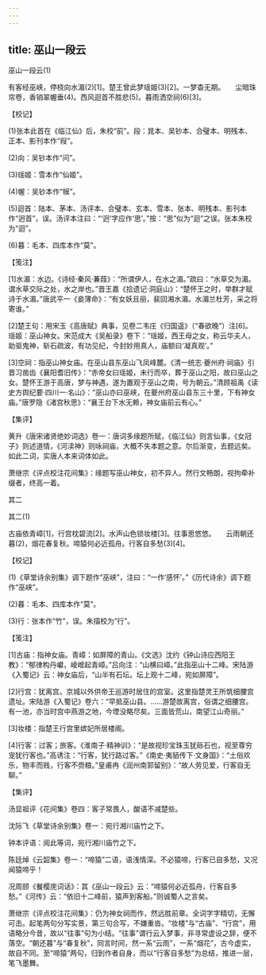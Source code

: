 ```yaml
---
---
---
```

title: 巫山一段云
---



巫山一段云(1)


有客经巫峡，停桡向水湄(2)[1]。楚王曾此梦瑶姬(3)[2]。一梦杳无期。　　尘暗珠帘卷，香销翠幄垂(4)。西风迴首不胜悲(5)。暮雨洒空祠(6)[3]。





【校记】


(1)张本此首在《临江仙》后，朱校“前”。段：晁本、吴钞本、合璧本、明残本、正本、影刊本作“叚”。

(2)向：吴钞本作“问”。

(3)瑶姬：雪本作“仙姬”。

(4)幄：吴钞本作“幙”。

(5)迴首：陆本、茅本、汤评本、合璧本、玄本、雪本、张本、明残本、影刊本作“迥首”，误。汤评本注曰：“‘迥’字应作‘思’。”按：“思”似为“迴”之误。张本朱校为“迴”。

(6)暮：毛本、四库本作“莫”。





【笺注】


[1]水湄：水边。《诗经·秦风·蒹葭》：“所谓伊人，在水之湄。”疏曰：“水草交为湄。谓水草交际之处，水之岸也。”晋王嘉《拾遗记·洞庭山》：“楚怀王之时，举群才赋诗于水湄。”唐武平一《妾薄命》：“有女妖且丽，裴回湘水湄。水湄兰杜芳，采之将寄谁。”

[2]楚王句：用宋玉《高唐赋》典事，见卷二韦庄《归国遥》（“春欲晚”）注[6]。瑶姬：巫山神女。宋范成大《吴船录》卷下：“瑶姬，西王母之女，称云华夫人，助驱鬼神，斩石疏波，有功见纪，今封妙用真人，庙额曰‘凝真观’。”

[3]空祠：指巫山神女庙。在巫山县东巫山飞凤峰麓。《清一统志·夔州府·祠庙》引晋习凿齿《襄阳耆旧传》：“赤帝女曰瑶姬，未行而卒，葬于巫山之阳，故曰巫山之女。楚怀王游于高唐，梦与神遇，遂为置观于巫山之南，号为朝云。”清顾祖禹《读史方舆纪要·四川一·名山》：“巫山亦曰巫峡，在夔州府巫山县东三十里，下有神女庙。”唐罗隐《渚宫秋思》：“襄王台下水无赖，神女庙前云有心。”





【集评】


黄升《唐宋诸贤绝妙词选》卷一：唐词多缘题所赋，《临江仙》则言仙事，《女冠子》则述道情，《河渎神》则咏祠庙，大概不失本题之意。尔后渐变，去题远矣。如此二词，实唐人本来词体如此。

萧继宗《评点校注花间集》：缘题写巫山神女，初不异人。然行文畅朗，视拘牵补缀者，终高一着。





其二

其二(1)


古庙依青嶂[1]，行宫枕碧流[2]。水声山色锁妆楼[3]。往事思悠悠。　　云雨朝还暮(2)，烟花春复秋。啼猿何必近孤舟。行客自多愁(3)[4]。





【校记】


(1)《草堂诗余别集》调下题作“巫峡”，注曰：“一作‘感怀’。”《历代诗余》调下题作“巫峡”。

(2)暮：毛本、四库本作“莫”。

(3)行：张本作“竹”，误。朱描校为“行”。





【笺注】


[1]古庙：指神女庙。青嶂：如屏障的青山。《文选》沈约《钟山诗应西阳王教》：“郁律构丹巘，崚嶒起青嶂。”吕向注：“山横曰嶂。”此指巫山十二峰。宋陆游《入蜀记》云：神女庙后，“山半有石坛。坛上观十二峰，宛如屏障”。

[2]行宫：犹离宫。京城以外供帝王巡游时居住的宫室。这里指楚灵王所筑细腰宫遗址。宋陆游《入蜀记》卷六：“早抵巫山县。……游楚故离宫，俗谓之细腰宫。有一池，亦当时宫中燕游之地，今堙没略尽矣。三面皆荒山，南望江山奇丽。”

[3]妆楼：指楚王行宫里嫔妃所居楼阁。

[4]行客：过客；旅客。《淮南子·精神训》：“是故视珍宝珠玉犹砾石也，视至尊穷宠犹行客也。”高诱注：“行客，犹行路过客。”《南史·夷貊传下·文身国》：“土俗欢乐，物丰而贱，行客不赍粮。”皇甫冉《润州南郭留别》：“故人劳见爱，行客自无聊。”





【集评】


汤显祖评《花间集》卷四：客子常畏人，酸语不减楚些。

沈际飞《草堂诗余别集》卷一：宛行湘川庙竹之下。

钟本评语：阅此等词，宛行湘川庙竹之下。

陈廷焯《云韶集》卷一：“啼猿”二语，语浅情深。不必猿啼，行客已自多愁，又况闻猿啼乎！

况周颐《餐樱庑词话》：其《巫山一段云》云：“啼猿何必近孤舟，行客自多愁。”《河传》云：“依旧十二峰前，猿声到客船。”则诚蜀人之言矣。

萧继宗《评点校注花间集》：仍为神女祠而作，然远胜前章。全词字字精切，无懈可击。起笔两句分写实景，第三句合写，不嫌重沓。“妆楼”与“古庙”、“行宫”，用语略分今昔，故以“往事”句为小结。“往事”谓行云入梦事，非寻常虚设之辞，便不落空。“朝还暮”与“春复秋”，同言时间，然一系“云雨”，一系“烟花”，古今虚实，故自不同。至“啼猿”两句，归到作者自身，而以“行客自多愁”为总结，推进一层，笔飞墨舞。